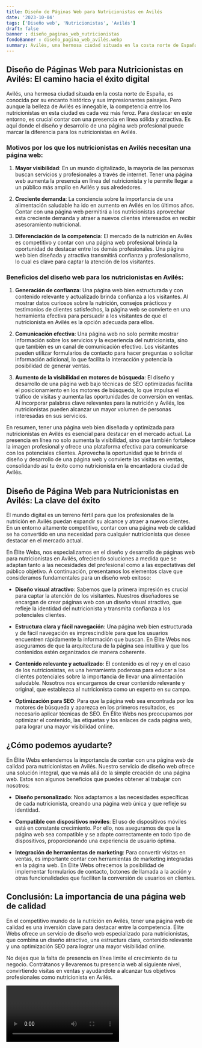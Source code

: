 ```yaml
---
title: Diseño de Páginas Web para Nutricionistas en Avilés
date: '2023-10-04'
tags: ['Diseño web', 'Nutricionistas', 'Avilés']
draft: false
banner : diseño_paginas_web_nutricionistas
fondoBanner : diseño_pagina_web_avilés.webp
summary: Avilés, una hermosa ciudad situada en la costa norte de España, es conocida por su encanto histórico y sus impresionantes paisajes. Pero aunque la belleza de Avilés es innegable, la competencia entre los nutricionistas en esta ciudad es cada vez más feroz. Para destacar en este entorno, es crucial contar con una presencia en línea sólida y atractiva. Es aquí donde el diseño y desarrollo de una página web profesional puede marcar la diferencia para los nutricionistas en Avilés.
---
```


## Diseño de Páginas Web para Nutricionistas en Avilés: El camino hacia el éxito digital

Avilés, una hermosa ciudad situada en la costa norte de España, es conocida por su encanto histórico y sus impresionantes paisajes. Pero aunque la belleza de Avilés es innegable, la competencia entre los nutricionistas en esta ciudad es cada vez más feroz. Para destacar en este entorno, es crucial contar con una presencia en línea sólida y atractiva. Es aquí donde el diseño y desarrollo de una página web profesional puede marcar la diferencia para los nutricionistas en Avilés.

### Motivos por los que los nutricionistas en Avilés necesitan una página web:

1. **Mayor visibilidad**: En un mundo digitalizado, la mayoría de las personas buscan servicios y profesionales a través de internet. Tener una página web aumenta la presencia en línea del nutricionista y le permite llegar a un público más amplio en Avilés y sus alrededores.

2. **Creciente demanda**: La conciencia sobre la importancia de una alimentación saludable ha ido en aumento en Avilés en los últimos años. Contar con una página web permitirá a los nutricionistas aprovechar esta creciente demanda y atraer a nuevos clientes interesados en recibir asesoramiento nutricional.

3. **Diferenciación de la competencia**: El mercado de la nutrición en Avilés es competitivo y contar con una página web profesional brinda la oportunidad de destacar entre los demás profesionales. Una página web bien diseñada y atractiva transmitirá confianza y profesionalismo, lo cual es clave para captar la atención de los visitantes.

### Beneficios del diseño web para los nutricionistas en Avilés:

1. **Generación de confianza**: Una página web bien estructurada y con contenido relevante y actualizado brinda confianza a los visitantes. Al mostrar datos curiosos sobre la nutrición, consejos prácticos y testimonios de clientes satisfechos, la página web se convierte en una herramienta efectiva para persuadir a los visitantes de que el nutricionista en Avilés es la opción adecuada para ellos.

2. **Comunicación efectiva**: Una página web no solo permite mostrar información sobre los servicios y la experiencia del nutricionista, sino que también es un canal de comunicación efectivo. Los visitantes pueden utilizar formularios de contacto para hacer preguntas o solicitar información adicional, lo que facilita la interacción y potencia la posibilidad de generar ventas.

3. **Aumento de la visibilidad en motores de búsqueda**: El diseño y desarrollo de una página web bajo técnicas de SEO optimizadas facilita el posicionamiento en los motores de búsqueda, lo que impulsa el tráfico de visitas y aumenta las oportunidades de conversión en ventas. Al incorporar palabras clave relevantes para la nutrición y Avilés, los nutricionistas pueden alcanzar un mayor volumen de personas interesadas en sus servicios.

En resumen, tener una página web bien diseñada y optimizada para nutricionistas en Avilés es esencial para destacar en el mercado actual. La presencia en línea no solo aumenta la visibilidad, sino que también fortalece la imagen profesional y ofrece una plataforma efectiva para comunicarse con los potenciales clientes. Aprovecha la oportunidad que te brinda el diseño y desarrollo de una página web y convierte las visitas en ventas, consolidando así tu éxito como nutricionista en la encantadora ciudad de Avilés.

<GifSeo />

<Cta />

## Diseño de Página Web para Nutricionistas en Avilés: La clave del éxito

El mundo digital es un terreno fértil para que los profesionales de la nutrición en Avilés puedan expandir su alcance y atraer a nuevos clientes. En un entorno altamente competitivo, contar con una página web de calidad se ha convertido en una necesidad para cualquier nutricionista que desee destacar en el mercado actual.

En Élite Webs, nos especializamos en el diseño y desarrollo de páginas web para nutricionistas en Avilés, ofreciendo soluciones a medida que se adaptan tanto a las necesidades del profesional como a las expectativas del público objetivo. A continuación, presentamos los elementos clave que consideramos fundamentales para un diseño web exitoso:

- **Diseño visual atractivo**: Sabemos que la primera impresión es crucial para captar la atención de los visitantes. Nuestros diseñadores se encargan de crear páginas web con un diseño visual atractivo, que refleje la identidad del nutricionista y transmita confianza a los potenciales clientes.

- **Estructura clara y fácil navegación**: Una página web bien estructurada y de fácil navegación es imprescindible para que los usuarios encuentren rápidamente la información que buscan. En Élite Webs nos aseguramos de que la arquitectura de la página sea intuitiva y que los contenidos estén organizados de manera coherente.

- **Contenido relevante y actualizado**: El contenido es el rey y en el caso de los nutricionistas, es una herramienta poderosa para educar a los clientes potenciales sobre la importancia de llevar una alimentación saludable. Nosotros nos encargamos de crear contenido relevante y original, que establezca al nutricionista como un experto en su campo.

- **Optimización para SEO**: Para que la página web sea encontrada por los motores de búsqueda y aparezca en los primeros resultados, es necesario aplicar técnicas de SEO. En Élite Webs nos preocupamos por optimizar el contenido, las etiquetas y los enlaces de cada página web, para lograr una mayor visibilidad online.

## ¿Cómo podemos ayudarte?

En Élite Webs entendemos la importancia de contar con una página web de calidad para nutricionistas en Avilés. Nuestro servicio de diseño web ofrece una solución integral, que va más allá de la simple creación de una página web. Estos son algunos beneficios que puedes obtener al trabajar con nosotros:

- **Diseño personalizado**: Nos adaptamos a las necesidades específicas de cada nutricionista, creando una página web única y que refleje su identidad.

- **Compatible con dispositivos móviles**: El uso de dispositivos móviles está en constante crecimiento. Por ello, nos aseguramos de que la página web sea compatible y se adapte correctamente en todo tipo de dispositivos, proporcionando una experiencia de usuario óptima.

- **Integración de herramientas de marketing**: Para convertir visitas en ventas, es importante contar con herramientas de marketing integradas en la página web. En Élite Webs ofrecemos la posibilidad de implementar formularios de contacto, botones de llamada a la acción y otras funcionalidades que faciliten la conversión de usuarios en clientes.

## Conclusión: La importancia de una página web de calidad

En el competitivo mundo de la nutrición en Avilés, tener una página web de calidad es una inversión clave para destacar entre la competencia. Élite Webs ofrece un servicio de diseño web especializado para nutricionistas, que combina un diseño atractivo, una estructura clara, contenido relevante y una optimización SEO para lograr una mayor visibilidad online.

No dejes que la falta de presencia en línea limite el crecimiento de tu negocio. Contrátanos y llevaremos tu presencia web al siguiente nivel, convirtiendo visitas en ventas y ayudándote a alcanzar tus objetivos profesionales como nutricionista en Avilés.

<Video />

<CtaBot job='Nutricionistas' city='Avilés'/>

<Gmaps query='Avilés+españa+maps' />